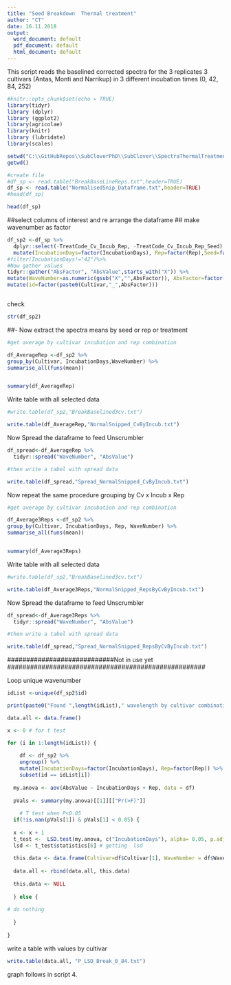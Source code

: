 ```yaml
---
title: "Seed Breakdown  Thermal treatment"
author: "CT"
date: 16.11.2018
output: 
  word_document: default
  pdf_document: default
  html_document: default
---
```

This script reads the baselined corrected spectra for the 3 replicates 3 cultivars (Antas, Monti and Narrikup) in 3 different incubation times (0, 42, 84, 252)  

```r
#knitr::opts_chunk$set(echo = TRUE)
library(tidyr)
library (dplyr)
library (ggplot2)
library(agricolae)
library(knitr)
library (lubridate)
library(scales)

```



```r
setwd("C:\\GitHubRepos\\SubCloverPhD\\SubClover\\SpectraThermalTreatment")
getwd()

#create file
#df_sp <- read.table("BreakBaseLineReps.txt",header=TRUE)
df_sp <- read.table("NormalisedSnip_Dataframe.txt",header=TRUE)
#head(df_sp)

head(df_sp)
```

##select columns of interest and re arrange the dataframe 
## make wavenumber as factor 


```r
df_sp2 <-df_sp %>%
  dplyr::select(-TreatCode_Cv_Incub_Rep, -TreatCode_Cv_Incub_Rep_Seed) %>%
  mutate(IncubationDays=factor(IncubationDays), Rep=factor(Rep),Seed=factor(Seed)) %>%
#filter(IncubationDays!="42")%>%  
#Now gather values 
tidyr::gather("AbsFactor", "AbsValue",starts_with("X")) %>%
mutate(WaveNumber=as.numeric(gsub("X","",AbsFactor)), AbsFactor=factor(AbsFactor)) %>%
mutate(id=factor(paste0(Cultivar,"_",AbsFactor))) 



```

check 

```r

str(df_sp2)


```



##- Now extract the spectra means by seed or rep or treatment 
 
```r



#get average by cultivar incubation and rep combination 

df_AverageRep <-df_sp2 %>%
group_by(Cultivar, IncubationDays,WaveNumber) %>%
summarise_all(funs(mean))


summary(df_AverageRep)
```

Write table with all selected data  
```r
#write.table(df_sp2,"BreakBaselined3cv.txt")

write.table(df_AverageRep,"NormalSnipped_CvByIncub.txt")


```



Now Spread the dataframe to feed Unscrumbler 

```r

df_spread<-df_AverageRep %>%
  tidyr::spread("WaveNumber", "AbsValue")

#then write a tabel with spread data 

write.table(df_spread,"Spread_NormalSnipped_CvByIncub.txt")


```


Now repeat the same procedure grouping by Cv x Incub x Rep 



```r



#get average by cultivar incubation and rep combination 

df_Average3Reps <-df_sp2 %>%
group_by(Cultivar, IncubationDays, Rep, WaveNumber) %>%
summarise_all(funs(mean))


summary(df_Average3Reps)


```



Write table with all selected data  
```r
#write.table(df_sp2,"BreakBaselined3cv.txt")

write.table(df_Average3Reps,"NormalSnipped_RepsByCvByIncub.txt")


```



Now Spread the dataframe to feed Unscrumbler 

```r

df_spread<-df_Average3Reps %>%
  tidyr::spread("WaveNumber", "AbsValue")

#then write a tabel with spread data 

write.table(df_spread,"Spread_NormalSnipped_RepsByCvByIncub.txt")


```









############################Not in use yet ####################################################


Loop unique wavenumber 

```r

idList <-unique(df_sp2$id) 

print(paste0("Found ",length(idList)," wavelength by cultivar combinations to loop"))

data.all <- data.frame()

x <- 0 # for t test

for (i in 1:length(idList)) {
  
    df <- df_sp2 %>%
    ungroup() %>%
    mutate(IncubationDays=factor(IncubationDays), Rep=factor(Rep)) %>%
    subset(id == idList[i])
  
  my.anova <- aov(AbsValue ~ IncubationDays + Rep, data = df)
   
  pVals <- summary(my.anova)[[1]][["Pr(>F)"]]
 
    # T test when P<0.05
  if(!is.nan(pVals[1]) & pVals[1] < 0.05) {
  
  x <- x + 1
  t_test <-  LSD.test(my.anova, c("IncubationDays"), alpha= 0.05, p.adj="none")
  lsd <- t_test$statistics[6] # getting  lsd
  
  this.data <- data.frame(Cultivar=df$Cultivar[1], WaveNumber = df$WaveNumber[1], PV = pVals[1], LSD = lsd, Count=x)
  
  data.all <- rbind(data.all, this.data)
  
  this.data <- NULL
  
  } else {
    
# do nothing
   
  }
  
}
```

write a table with values by cultivar 

```r
write.table(data.all, "P_LSD_Break_0_84.txt")
```


graph follows in script 4. 


